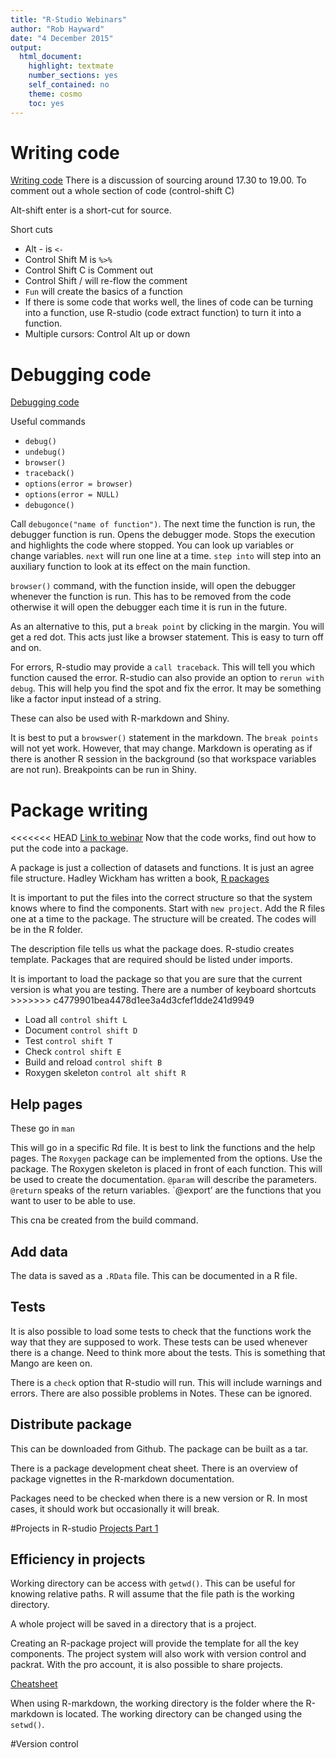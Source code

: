 ```yaml
---
title: "R-Studio Webinars"
author: "Rob Hayward"
date: "4 December 2015"
output: 
  html_document: 
    highlight: textmate
    number_sections: yes
    self_contained: no
    theme: cosmo
    toc: yes
---
```


# Writing code
[Writing code](https://www.rstudio.com/resources/webinars/)
There is a discussion of sourcing around 17.30 to 19.00.  To comment out a whole section of code (control-shift C)

Alt-shift enter is a short-cut for source.

Short cuts

* Alt - is `<-`
* Control Shift M is `%>%`
* Control Shift C is Comment out
* Control Shift / will re-flow the comment
* `Fun` will create the basics of a function
* If there is some code that works well, the lines of code can be turning into a function, use R-studio (code extract function) to turn it into a function. 
* Multiple cursors: Control Alt up or down

# Debugging code
[Debugging code](https://www.rstudio.com/resources/webinars/rstudio-essentials-webinar-series-programming-part-2/)

Useful commands

* `debug()`
* `undebug()`
* `browser()`
* `traceback()`
* `options(error = browser)`
* `options(error = NULL)`
* `debugonce()`

Call `debugonce("name of function")`.  The next time the function is run, the debugger function is run. Opens the debugger mode.  Stops the execution and highlights the code where stopped. You can look up variables or change variables. `next` will run one line at a time. `step into` will step into an auxiliary function to look at its effect on the main function. 

`browser()` command, with the function inside, will open the debugger whenever the function is run. This has to be removed from the code otherwise it will open the debugger each time it is run in the future. 

As an alternative to this, put a `break point` by clicking in the margin.  You will get a red dot. This acts just like a browser statement.  This is easy to turn off and on. 

For errors, R-studio may provide a `call traceback`. This will tell you which function caused the error. R-studio can also provide an option to `rerun with debug`. This will help you find the spot and fix the error. It may be something like a factor input instead of a string. 

These can also be used with R-markdown and Shiny. 

It is best to put a `browswer()` statement in the markdown.  The `break points` will not yet work. However, that may change. Markdown is operating as if there is another R session in the background (so that workspace variables are not run). Breakpoints can be run in Shiny. 

# Package writing
<<<<<<< HEAD
[Link to webinar](https://www.rstudio.com/resources/webinars/rstudio-essentials-webinar-series-programming-part-3/)
Now that the code works, find out how to put the code into a package. 

A package is just a collection of datasets and functions. It is just an agree file structure. Hadley Wickham has written a book, [R packages](http://r-pkgs.had.co.nz)

It is important to put the files into the correct structure so that the system knows where to find the components. Start with `new project`.  Add the R files one at a time to the package.  The structure will be created. The codes will be in the R folder. 

The description file tells us what the package does. R-studio creates template. Packages that are required should be listed under imports. 

It is important to load the package so that you are sure that the current version is what you are testing. There are a number of keyboard shortcuts
>>>>>>> c4779901bea4478d1ee3a4d3cfef1dde241d9949

* Load all `control shift L`
* Document `control shift D`
* Test `control shift T`
* Check `control shift E`
* Build and reload `control shift B`
* Roxygen skeleton `control alt shift R`

## Help pages
These go in `man`

This will go in a specific Rd file.  It is best to link the functions and the help pages.  The `Roxygen` package can be implemented from the options. Use the package. The Roxygen skeleton is placed in front of each function. This will be used to create the documentation. `@param` will describe the parameters. `@return` speaks of the return variables.  `@export' are the functions that you want to user to be able to use. 

This cna be created from the build command.

## Add data

The data is saved as a `.RData` file.  This can be documented in a R file. 

## Tests

It is also possible to load some tests to check that the functions work the way that they are supposed to work.  These tests can be used whenever there is a change. Need to think more about the tests. This is something that Mango are keen on. 

There is a `check` option that R-studio will run. This will include warnings and errors. There are also possible problems in Notes. These can be ignored. 

## Distribute package

This can be downloaded from Github. The package can be built as a tar. 

There is a package development cheat sheet. There is an overview of package vignettes in the R-markdown documentation. 

Packages need to be checked when there is a new version or R.  In most cases, it should work but occasionally it will break. 

#Projects in R-studio
[Projects Part 1]()

## Efficiency in projects
Working directory can be access with `getwd()`.  This can be useful for knowing relative paths. R will assume that the file path is the working directory. 

A whole project will be saved in a directory that is a project. 

Creating an R-package project will provide the template for all the key components.  The project system will also work with version control and packrat. With the pro account, it is also possible to share projects.  

[Cheatsheet](www.rstudio.com/resources/cheatsheets/)


When using R-markdown, the working directory is the folder where the R-markdown is located.  The working directory can be changed using the `setwd()`.  

#Version control 
